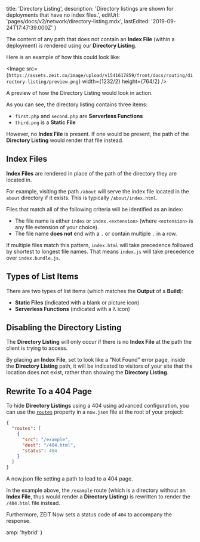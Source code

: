 
  title: 'Directory Listing',
  description:
    'Directory listings are shown for deployments that have no index files.',
  editUrl: 'pages/docs/v2/network/directory-listing.mdx',
  lastEdited: '2019-09-24T17:47:39.000Z'
}

The content of any path that does not contain an **Index File** (within a deployment) is rendered using our **Directory Listing**.

Here is an example of how this could look like:

<Image src={`https://assets.zeit.co/image/upload/v1541617859/front/docs/routing/directory-listing/preview.png`}
  width={1232/2}
  height={764/2}
/>
<Caption>A preview of how the Directory Listing would look in action.</Caption>

As you can see, the directory listing contains three items:

- `first.php` and `second.php` are **Serverless Functions**
- `third.png` is a **Static File**

However, no **Index File** is present. If one would be present, the path of the **Directory Listing** would render that file instead.

## Index Files

**Index Files** are rendered in place of the path of the directory they are located in.

For example, visiting the path `/about` will serve the index file located in the `about` directory if it exists. This is typically `/about/index.html`.

Files that match all of the following criteria will be identified as an index:

- The file name is either `index` or `index.<extension>` (where `<extension>` is any file extension of your choice).
- The file name **does not** end with a `.` or contain multiple `.` in a row.

If multiple files match this pattern, `index.html` will take precedence followed by shortest to longest file names. That means `index.js` will take precedence over `index.bundle.js`.

## Types of List Items

There are two types of list items (which matches the **Output** of a **Build**):

- **Static Files** (indicated with a blank or picture icon)
- **Serverless Functions** (indicated with a λ icon)

## Disabling the Directory Listing

The **Directory Listing** will only occur if there is no **Index File** at the path the client is trying to access.

By placing an **Index File**, set to look like a "Not Found" error page, inside the **Directory Listing** path, it will be indicated to visitors of your site that the location does not exist, rather than showing the **Directory Listing**.

## Rewrite To a 404 Page

To hide **Directory Listings** using a 404 using advanced configuration, you can use the [`routes`](/docs/v2/advanced/configuration#routes) property in a `now.json` file at the root of your project:

```json
{
  "routes": [
    {
      "src": "/example",
      "dest": "/404.html",
      "status": 404
    }
  ]
}
```

<Caption>
  A <InlineCode>now.json</InlineCode> file setting a path to lead to a 404 page.
</Caption>

In the example above, the `/example` route (which is a directory without an **Index File**, thus would render a **Directory Listing**) is rewritten to render the `/404.html` file instead.

Furthermore, ZEIT Now sets a status code of `404` to accompany the response.


  amp: 'hybrid'
}

